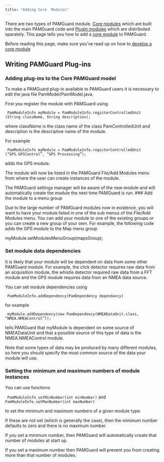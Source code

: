 ```yaml
---
title: "Adding Core  Modules"
---
```


There are two types of PAMGuard module. [Core modules](coremodules.html) which are built into the main PAMGuard code and [Plugin modules](pluginmodules.html) which are distributed sparately. This page tells you how to add a [core module](coremodules.html) to PAMGuard.

Before reading this page, make sure you've read up on how to [develop a core module](devmodules.html)

## Writing PAMGuard Plug-ins

### Adding plug-ins to the Core PAMGuard model

To make a PAMGuard plug-in available to PAMGuard users it is necessary to edit the java file PamModel/PamModel.java.

First you register the module with PAMGuard using

<code> PamModuleInfo myModule = PamModuleInfo.registerControlledUnit (String className, String description); </code>

where className is the class name of the class PamControlledUnit and description is the descriptive name of the module.

For example

<code> PamModuleInfo myModule = PamModuleInfo.registerControlledUnit ("GPS.GPSControl", "GPS Processing"); </code>

adds the GPS module.

The module will now be listed in the PAMGuard File/Add Modules menu from where the user can create instances of the module.

The PAMGuard settings manager will be aware of the new module and will automatically create the module the next time PAMGuard is run. \### Add the module to a menu group

Due to the large number of PAMGuard modules now in existence, you will want to have your module listed in one of the sub menus of the File/Add Modules menu. You can add your module to one of the existing groups or you can create a new group of your own. For example, the following code adds the GPS module to the Map menu group

myModule.setModulesMenuGroup(mapsGroup);

### Set module data dependencies

It is likely that your module will be dependent on data from some other PAMGuard module. For example, the click detector requires raw data from an acquisition module, the whistle detector required raw data from a FFT module and the GPS module requires data from an NMEA data source.

You can set module dependencies using

<code> PamModuleInfo.addDependency(PamDependency dependancy) </code>

for example

<code> myModule.addDependency(new PamDependency(NMEADataUnit.class, "NMEA.NMEAControl")); </code>

tells PAMGuard that myModule is dependent on some source of NMEADataUnit and that a possible source of this type of data is the NMEA.NMEAControl module.

Note that some types of data may be produced by many different modules, so here you should specify the most common source of the data your module will use.

### Setting the minimum and maximum numbers of module instances

You can use functions

<code> PamModuleInfo.setMinNumber(int minNumber)</code> and <code>PamModuleInfo.setMaxNumber(int maxNumber) </code>

to set the minimum and maximum numbers of a given module type.

If these are not set (which is generally the case), then the minimum number defaults to zero and there is no maximum number.

If you set a minimum number, then PAMGuard will automatically create that number of modules at start up.

If you set a maximum number then PAMGuard will prevent you from creating more than that number of modules.
